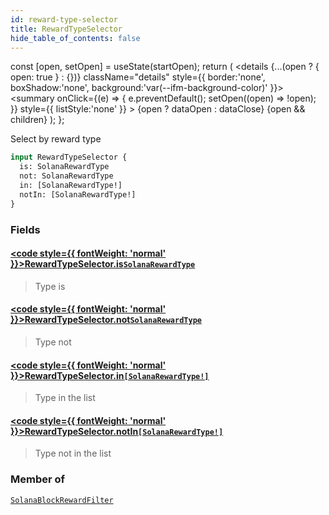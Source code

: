 ```yaml
---
id: reward-type-selector
title: RewardTypeSelector
hide_table_of_contents: false
---
```







  const [open, setOpen] = useState(startOpen);
  return (
    <details {...(open ? { open: true } : {})} className="details" style={{ border:'none', boxShadow:'none', background:'var(--ifm-background-color)' }}>
      <summary
        onClick={(e) => {
          e.preventDefault();
          setOpen((open) => !open);
        }}
        style={{ listStyle:'none' }}
      >
      {open ? dataOpen : dataClose}
      </summary>
      {open && children}
    </details>
  );
};








Select by reward type


```graphql
input RewardTypeSelector {
  is: SolanaRewardType
  not: SolanaRewardType
  in: [SolanaRewardType!]
  notIn: [SolanaRewardType!]
}
```




### Fields

#### [<code style={{ fontWeight: 'normal' }}>RewardTypeSelector.<b>is</b></code>](#)<Bullet />[`SolanaRewardType`](/docs/graphql-reference/enums/solana-reward-type) <Badge class="badge badge--secondary" text="enum"/> 
> 
> 
> Type is
> 

#### [<code style={{ fontWeight: 'normal' }}>RewardTypeSelector.<b>not</b></code>](#)<Bullet />[`SolanaRewardType`](/docs/graphql-reference/enums/solana-reward-type) <Badge class="badge badge--secondary" text="enum"/> 
> 
> 
> Type not
> 

#### [<code style={{ fontWeight: 'normal' }}>RewardTypeSelector.<b>in</b></code>](#)<Bullet />[`[SolanaRewardType!]`](/docs/graphql-reference/enums/solana-reward-type) <Badge class="badge badge--secondary" text="list"/> <Badge class="badge badge--secondary" text="enum"/> 
> 
> 
> Type in the list
> 

#### [<code style={{ fontWeight: 'normal' }}>RewardTypeSelector.<b>notIn</b></code>](#)<Bullet />[`[SolanaRewardType!]`](/docs/graphql-reference/enums/solana-reward-type) <Badge class="badge badge--secondary" text="list"/> <Badge class="badge badge--secondary" text="enum"/> 
> 
> 
> Type not in the list
> 



### Member of

[`SolanaBlockRewardFilter`](/docs/graphql-reference/inputs/solana-block-reward-filter)  <Badge class="secondary" text="input"/>

